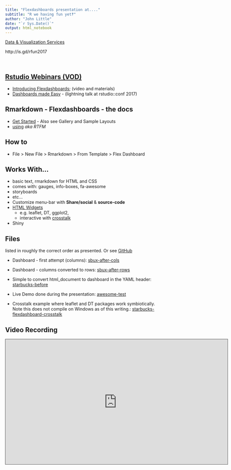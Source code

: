 ```yaml
---
title: "Flexdashboards presentation at...."
subtitle: "R we having fun yet‽"
author: "John Little"
date: "`r Sys.Date()`"
output: html_notebook
---
```


[Data & Visualization Services](http://library.duke.edu/data)

http://is.gd/rfun2017

&nbsp;<br>

## [Rstudio Webinars (VOD)](https://www.rstudio.com/resources/webinars/)

  - [Introducing Flexdashboards](https://www.rstudio.com/resources/webinars/introducing-flexdashboards/); (video and materials)
- [Dashboards made Easy](https://www.rstudio.com/resources/videos/dashboards-made-easy/) - (lightning talk at rstudio::conf 2017)
    
## Rmarkdown - Flexdashboards - the docs

- [Get Started](http://rmarkdown.rstudio.com/flexdashboard/)
        - Also see Gallery and Sample Layouts
- [using](http://rmarkdown.rstudio.com/flexdashboard/using.html) *aka RTFM*
    
## How to

- File > New File > Rmarkdown > From Template > Flex Dashboard
    
## Works With...

- basic text, rmarkdown for HTML and CSS
- comes with: gauges, info-boxes, fa-awesome
- storyboards
- etc...
- Customize menu-bar with **Share/social** & **source-code**
- [HTML Widgets](http://rmarkdown.rstudio.com/developer_html_widgets.html)
    - e.g. leaflet, DT, ggplot2, 
    - interactive with [crosstalk](https://rstudio.github.io/crosstalk/)
- Shiny

## Files
listed in roughly the correct order as presented.  Or see [GitHub](https://github.com/data-and-visualization/Rfun/tree/master/flexdashboards)

- Dashboard - first attempt (columns):  [sbux-after-cols](sbux-after-cols.html)

- Dashboard - columns converted to rows: [sbux-after-rows](sbux-after-rows.Rmd.html)

- Simple to convert html_document to dashboard in the YAML header:  [starbucks-before](sbux-after-cols.html)

- Live Demo done during the presentation:  [awesome-test](awesome-test.html)

- Crosstalk example where leaflet and DT packages work symbiotically.  Note this does not compile on Windows as of this writing.:  [starbucks-flexdashboard-crosstalk](starbucks-flexdashboard-crosstalk.html)

## Video Recording

<iframe src="http://library.capture.duke.edu/Panopto/Pages/Embed.aspx?id=3e301f74-332a-403f-a0f8-b41e19d2822f&v=1" width="720" height="405" style="padding: 0px; border: 1px solid #464646;" frameborder="0"></iframe>

    
    